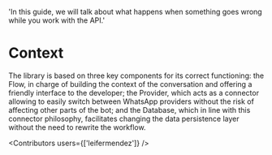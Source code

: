 
  'In this guide, we will talk about what happens when something goes wrong while you work with the API.'



# Context

The library is based on three key components for its correct functioning: the Flow, in charge of building the context of the conversation and offering a friendly interface to the developer; the Provider, which acts as a connector allowing to easily switch between WhatsApp providers without the risk of affecting other parts of the bot; and the Database, which in line with this connector philosophy, facilitates changing the data persistence layer without the need to rewrite the workflow.

<Contributors users={['leifermendez']} />
